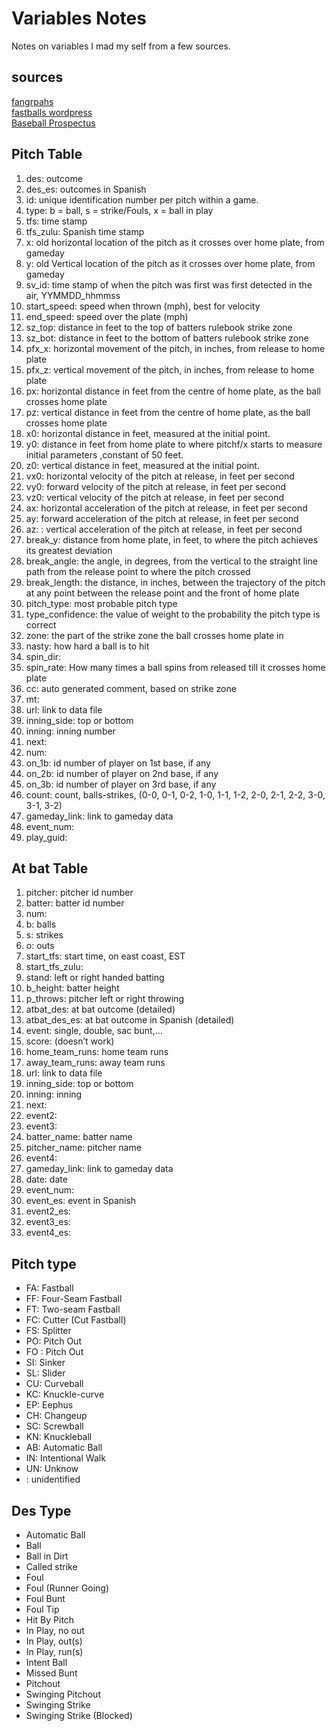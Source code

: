 # Variables Notes
Notes on variables I mad my self from a few sources.

## sources
[fangrpahs](https://www.fangraphs.com/tht/tht-live/gameday-pitchf-x-changes-for-2010/)  
[fastballs wordpress](https://fastballs.wordpress.com/2007/08/02/glossary-of-the-gameday-pitch-fields/)  
[Baseball Prospectus](https://www.baseballprospectus.com/news/article/30465/pitching-backward-what-we-know-about-spin-rate/)

## Pitch Table 
1.	des: outcome
2.	des_es: outcomes in Spanish
3.	id: unique identification number per pitch within a game.
4.	type: b = ball, s = strike/Fouls, x = ball in play
5.	tfs: time stamp
6.	tfs_zulu: Spanish time stamp
7.	x: old horizontal location of the pitch as it crosses over home plate, from gameday 
8.	y: old Vertical location of the pitch as it crosses over home plate, from gameday
9.	sv_id: time stamp of when the pitch was first was first detected in the air, YYMMDD_hhmmss
10.	start_speed: speed when thrown (mph), best for velocity
11.	end_speed: speed over the plate (mph)
12.	sz_top: distance in feet to the top of batters rulebook strike zone
13.	sz_bot: distance in feet to the bottom of batters rulebook strike zone
14.	pfx_x: horizontal movement of the pitch, in inches, from release to home plate
15.	pfx_z: vertical movement of the pitch, in inches, from release to home plate
16.	px: horizontal distance in feet from the centre of home plate, as the ball crosses home plate
17.	pz: vertical distance in feet from the centre of home plate, as the ball crosses home plate
18.	x0: horizontal distance in feet, measured at the initial point.
19.	y0: distance in feet from home plate to where pitchf/x starts to measure initial parameters ,constant of 50 feet. 
20.	z0: vertical distance in feet, measured at the initial point.
21.	vx0: horizontal velocity of the pitch at release, in feet per second
22.	vy0: forward velocity of the pitch at release, in feet per second
23.	vz0: vertical velocity of the pitch at release, in feet per second
24.	ax: horizontal acceleration of the pitch at release, in feet per second
25.	ay: forward acceleration of the pitch at release, in feet per second
26.	az: : vertical acceleration of the pitch at release, in feet per second
27.	break_y: distance from home plate, in feet, to where the pitch achieves its greatest deviation
28.	break_angle: the angle, in degrees, from the vertical to the straight line path from the release point to where the pitch crossed 
29.	break_length: the distance, in inches, between the trajectory of the pitch at any point between the release point and the front of home plate
30.	pitch_type: most probable pitch type
31.	type_confidence: the value of weight to the probability the pitch type is correct
32.	zone: the part of the strike zone the ball crosses home plate in
33.	nasty: how hard a ball is to hit 
34.	spin_dir: 
35.	spin_rate: How many times a ball spins from released till it crosses home plate
36.	cc: auto generated comment, based on strike zone
37.	mt: 
38.	url: link to data file
39.	inning_side: top or bottom
40.	inning: inning number
41.	next: 
42.	num: 
43.	on_1b: id number of player on 1st base, if any
44.	on_2b: id number of player on 2nd base, if any
45.	on_3b: id number of player on 3rd base, if any
46.	count: count, balls-strikes, (0-0, 0-1, 0-2, 1-0, 1-1, 1-2, 2-0, 2-1, 2-2, 3-0, 3-1, 3-2) 
47.	gameday_link: link to gameday data
48.	event_num: 
49.	play_guid:

## At bat Table
1.	pitcher: pitcher id number
2.	batter: batter id number
3.	num:
4.	b: balls
5.	s: strikes
6.	o: outs
7.	start_tfs: start time, on east coast, EST
8.	start_tfs_zulu:
9.	stand: left or right handed batting
10.	b_height: batter height
11.	p_throws: pitcher left or right throwing
12.	atbat_des: at bat outcome (detailed)
13.	atbat_des_es: at bat outcome in Spanish (detailed)
14.	event: single, double, sac bunt,…
15.	score: (doesn’t work)
16.	home_team_runs: home team runs
17.	away_team_runs: away team runs
18.	url: link to data file
19.	inning_side: top or bottom
20.	inning: inning
21.	next: 
22.	event2:
23.	event3:
24.	batter_name: batter name
25.	pitcher_name: pitcher name
26.	event4: 
27.	gameday_link: link to gameday data
28.	date: date
29.	event_num:
30.	event_es: event in Spanish
31.	event2_es:
32.	event3_es:
33.	event4_es:

## Pitch type
-	FA: Fastball
-	FF: Four-Seam Fastball
-	FT: Two-seam Fastball
-	FC: Cutter (Cut Fastball)
-	FS: Splitter
-	PO: Pitch Out
-	FO : Pitch Out
-	SI: Sinker
-	SL: Slider
-	CU: Curveball
-	KC: Knuckle-curve
-	EP: Eephus
-	CH: Changeup
-	SC: Screwball
-	KN: Knuckleball 
-	AB: Automatic Ball
-	IN: Intentional Walk
-	UN: Unknow
-	<NA>: unidentified

## Des Type
-	Automatic Ball
-	Ball
-	Ball in Dirt
-	Called strike
-	Foul
-	Foul (Runner Going)
-	Foul Bunt
-	Foul Tip
-	Hit By Pitch
-	In Play, no out
-	In Play, out(s)
-	In Play, run(s)
-	Intent Ball
-	Missed Bunt
-	Pitchout
-	Swinging Pitchout
-	Swinging Strike
-	Swinging Strike (Blocked)


